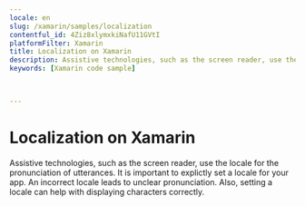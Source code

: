 ```yaml
---
locale: en
slug: /xamarin/samples/localization
contentful_id: 4Ziz8xlymxkiNafU11GVtI
platformFilter: Xamarin
title: Localization on Xamarin
description: Assistive technologies, such as the screen reader, use the locale for the pronunciation of utterances.
keywords: [Xamarin code sample]


	
---
```


# Localization on Xamarin

Assistive technologies, such as the screen reader, use the locale for the pronunciation of utterances. It is important to explictly set a locale for your app. An incorrect locale leads to unclear pronunciation. Also, setting a locale can help with displaying characters correctly.

<CodeSample id="text-localization" locale="en" platform="xamarin"/>